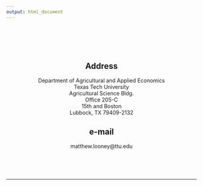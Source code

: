 ```yaml
---
output: html_document
---
```

<br>
<br>
<center>
<br>

## Address
Department of Agricultural and Applied Economics <br>
Texas Tech University <br>
Agricultural Science Bldg. <br>
Office 205-C <br>
15th and Boston <br>
Lubbock, TX 79409-2132 <br>


## e-mail
matthew.looney@ttu.edu
</center>
<br>
<br>
<br>

---
